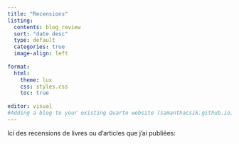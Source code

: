 ```yaml
---
title: "Recensions"
listing:
  contents: blog_review
  sort: "date desc"
  type: default
  categories: true
  image-align: left
  
format:
  html:
    theme: lux
    css: styles.css
    toc: true
    
editor: visual
#Adding a blog to your existing Quarto website (samanthacsik.github.io)
---
```


Ici des recensions de livres ou d'articles que j'ai publiées:
